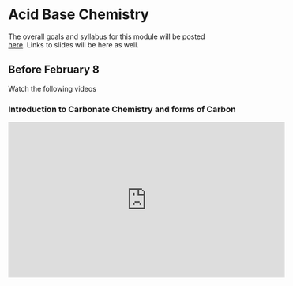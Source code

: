 

# Acid Base Chemistry


The overall goals and syllabus for this module will be posted  
[here](). Links to slides will be here as well.


## Before February 8

Watch the following videos

### Introduction to Carbonate Chemistry and forms of Carbon

<iframe width="560" height="315" src="https://www.youtube.com/embed/YhWMexonpng" frameborder="0" allow="accelerometer; autoplay; clipboard-write; encrypted-media; gyroscope; picture-in-picture" allowfullscreen></iframe>


